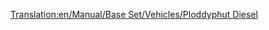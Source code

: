 [[Translation:en/Manual/Base Set/Vehicles/Ploddyphut Diesel]]
{{fr/Train|Nom=Ploddyphut Diesel
|Image=[[File:en/Ploddyphutdiesel.png]]
|Coût=18 750£ (37 500$)
|Vitesse=120 kph (75 mph)
|Poids=95 t
|Puissance=1400 cv (1044 kW)
|Entretien=1 904£ (3 808$)
|Conception=1972
|Vie=20 
|Capacité=N/A
|Description=Le premier train diésel pour le pays des jouets, pas meilleur que le Mightymover Choo-Choo.
|Réalité= Fictif
}}